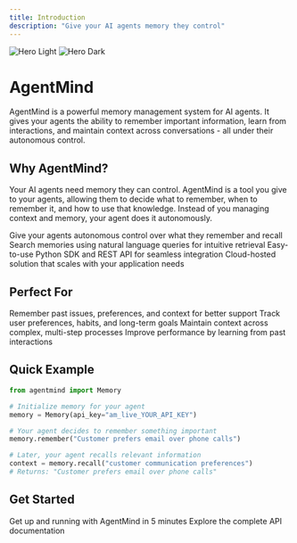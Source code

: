 ```yaml
---
title: Introduction
description: "Give your AI agents memory they control"
---
```


<img
  className="block dark:hidden"
  src="/images/hero-light.svg"
  alt="Hero Light"
/>
<img
  className="hidden dark:block"
  src="/images/hero-dark.svg"
  alt="Hero Dark"
/>

# AgentMind

AgentMind is a powerful memory management system for AI agents. It gives your agents the ability to remember important information, learn from interactions, and maintain context across conversations - all under their autonomous control.

## Why AgentMind?

Your AI agents need memory they can control. AgentMind is a tool you give to your agents, allowing them to decide what to remember, when to remember it, and how to use that knowledge. Instead of you managing context and memory, your agent does it autonomously.

<CardGroup cols={2}>
  <Card
    title="Agent-Controlled Memory"
    icon="brain"
    href="/quickstart"
  >
    Give your agents autonomous control over what they remember and recall
  </Card>
  <Card
    title="Natural Language Search"
    icon="magnifying-glass"
    href="/essentials/memory-search"
  >
    Search memories using natural language queries for intuitive retrieval
  </Card>
  <Card
    title="Simple Integration"
    icon="plug"
    href="/api-reference/introduction"
  >
    Easy-to-use Python SDK and REST API for seamless integration
  </Card>
  <Card
    title="Scalable Storage"
    icon="database"
    href="/essentials/settings"
  >
    Cloud-hosted solution that scales with your application needs
  </Card>
</CardGroup>

## Perfect For

<CardGroup cols={2}>
  <Card
    title="Customer Service Bots"
    icon="headset"
  >
    Remember past issues, preferences, and context for better support
  </Card>
  <Card
    title="Personal Assistants"
    icon="robot"
  >
    Track user preferences, habits, and long-term goals
  </Card>
  <Card
    title="Multi-Step Workflows"
    icon="diagram-project"
  >
    Maintain context across complex, multi-step processes
  </Card>
  <Card
    title="Learning Agents"
    icon="graduation-cap"
  >
    Improve performance by learning from past interactions
  </Card>
</CardGroup>

## Quick Example

```python
from agentmind import Memory

# Initialize memory for your agent
memory = Memory(api_key="am_live_YOUR_API_KEY")

# Your agent decides to remember something important
memory.remember("Customer prefers email over phone calls")

# Later, your agent recalls relevant information
context = memory.recall("customer communication preferences")
# Returns: "Customer prefers email over phone calls"
```

## Get Started

<CardGroup cols={2}>
  <Card
    title="Quick Start Guide"
    icon="rocket"
    href="/quickstart"
  >
    Get up and running with AgentMind in 5 minutes
  </Card>
  <Card
    title="API Reference"
    icon="code"
    href="/api-reference/introduction"
  >
    Explore the complete API documentation
  </Card>
</CardGroup>
